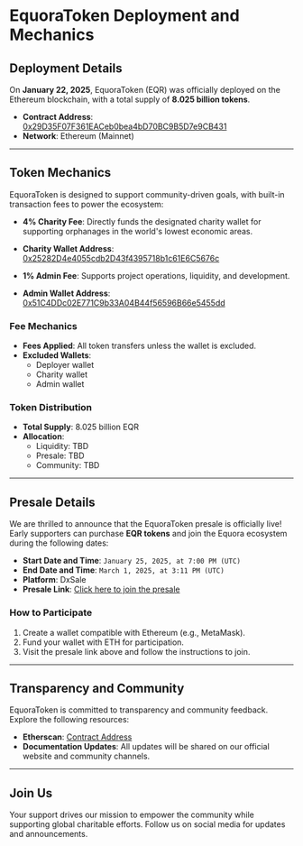 # EquoraToken Deployment and Mechanics

## Deployment Details

On **January 22, 2025**, EquoraToken (EQR) was officially deployed on the Ethereum blockchain, with a total supply of **8.025 billion tokens**.

- **Contract Address**: [0x29D35F07F361EACeb0bea4bD70BC9B5D7e9CB431](https://etherscan.io/token/0x29D35F07F361EACeb0bea4bD70BC9B5D7e9CB431)  
- **Network**: Ethereum (Mainnet)

---

## Token Mechanics

EquoraToken is designed to support community-driven goals, with built-in transaction fees to power the ecosystem:

- **4% Charity Fee**: Directly funds the designated charity wallet for supporting orphanages in the world's lowest economic areas.

- **Charity Wallet Address**: [0x25282D4e4055cdb2D43f4395718b1c61E6C5676c](https://etherscan.io/address/0x25282D4e4055cdb2D43f4395718b1c61E6C5676c)

- **1% Admin Fee**: Supports project operations, liquidity, and development.

- **Admin Wallet Address**: [0x51C4DDc02E771C9b33A04B44f56596B66e5455dd](https://etherscan.io/address/0x51C4DDc02E771C9b33A04B44f56596B66e5455dd)

### Fee Mechanics

- **Fees Applied**: All token transfers unless the wallet is excluded.
- **Excluded Wallets**:
  - Deployer wallet
  - Charity wallet
  - Admin wallet

### Token Distribution

- **Total Supply**: 8.025 billion EQR
- **Allocation**:
  - Liquidity: TBD
  - Presale: TBD
  - Community: TBD

---

## Presale Details

We are thrilled to announce that the EquoraToken presale is officially live! Early supporters can purchase **EQR tokens** and join the Equora ecosystem during the following dates:

- **Start Date and Time**: `January 25, 2025, at 7:00 PM (UTC)`
- **End Date and Time**: `March 1, 2025, at 3:11 PM (UTC)`
- **Platform**: DxSale  
- **Presale Link**: [Click here to join the presale](https://www.dx.app/dxsale/view?address=0x4895Ed0eE83a16855620102f9E47b77306d1D080&chain=1)

### How to Participate

1. Create a wallet compatible with Ethereum (e.g., MetaMask).
2. Fund your wallet with ETH for participation.
3. Visit the presale link above and follow the instructions to join.

---

## Transparency and Community

EquoraToken is committed to transparency and community feedback. Explore the following resources:

- **Etherscan**: [Contract Address](https://etherscan.io/token/0x29D35F07F361EACeb0bea4bD70BC9B5D7e9CB431)
- **Documentation Updates**: All updates will be shared on our official website and community channels.

---

## Join Us

Your support drives our mission to empower the community while supporting global charitable efforts. Follow us on social media for updates and announcements.
